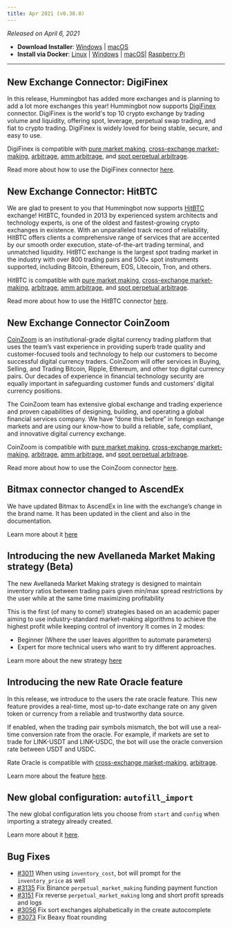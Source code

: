 ```yaml
---
title: Apr 2021 (v0.38.0)
---
```



_Released on April 6, 2021_

- **Download Installer**: [Windows](https://dist.hummingbot.io/hummingbot_v0.38_setup.exe) | [macOS](https://dist.hummingbot.io/hummingbot_v0.38.dmg)
- **Install via Docker**: [Linux](/installation/linux/#install-via-docker) | [Windows](/installation/windows/#install-via-docker) | [macOS](/installation/mac/#install-via-docker)| [Raspberry Pi](/installation/raspberry/)

---

## New Exchange Connector: DigiFinex

In this release, Hummingbot has added more exchanges and is planning to add a lot more exchanges this year! Hummingbot now supports [DigiFinex](https://www.digifinex.com/en-ww) connector. DigiFinex is the world's top 10 crypto exchange by trading volume and liquidity, offering spot, leverage, perpetual swap trading, and fiat to crypto trading. DigiFinex is widely loved for being stable, secure, and easy to use.

DigiFinex is compatible with [pure market making](https://docs.hummingbot.io/strategies/pure-market-making/), [cross-exchange market-making](/strategies/cross-exchange-market-making/), [arbitrage](/strategies/arbitrage/), [amm arbitrage](/strategies/amm-arb/), and [spot perpetual arbitrage](/strategies/spot-perpetual-arb/).

Read more about how to use the DigiFinex connector [here](/exchange-connectors/digifinex/).

## New Exchange Connector: HitBTC

We are glad to present to you that Hummingbot now supports [HitBTC](https://hitbtc.com/) exchange! HitBTC, founded in 2013 by experienced system architects and technology experts, is one of the oldest and fastest-growing crypto exchanges in existence. With an unparalleled track record of reliability, HitBTC offers clients a comprehensive range of services that are accented by our smooth order execution, state-of-the-art trading terminal, and unmatched liquidity. HitBTC exchange is the largest spot trading market in the industry with over 800 trading pairs and 500+ spot instruments supported, including Bitcoin, Ethereum, EOS, Litecoin, Tron, and others.

HitBTC is compatible with [pure market making](https://docs.hummingbot.io/strategies/pure-market-making/), [cross-exchange market-making](/strategies/cross-exchange-market-making/), [arbitrage](/strategies/arbitrage/), [amm arbitrage](/strategies/amm-arb/), and [spot perpetual arbitrage](/strategies/spot-perpetual-arb/).

Read more about how to use the HitBTC connector [here](/exchange-connectors/hitbtc/).

## New Exchange Connector CoinZoom

[CoinZoom](https://www.coinzoom.com/) is an institutional-grade digital currency trading platform that uses the team’s vast experience in providing superb trade quality and customer-focused tools and technology to help our customers to become successful digital currency traders. CoinZoom will offer services in Buying, Selling, and Trading Bitcoin, Ripple, Ethereum, and other top digital currency pairs. Our decades of experience in financial technology security are equally important in safeguarding customer funds and customers’ digital currency positions.

The CoinZoom team has extensive global exchange and trading experience and proven capabilities of designing, building, and operating a global financial services company. We have “done this before” in foreign exchange markets and are using our know-how to build a reliable, safe, compliant, and innovative digital currency exchange.

CoinZoom is compatible with [pure market making](https://docs.hummingbot.io/strategies/pure-market-making/), [cross-exchange market-making](/strategies/cross-exchange-market-making/), [arbitrage](/strategies/arbitrage/), [amm arbitrage](/strategies/amm-arb/), and [spot perpetual arbitrage](/strategies/spot-perpetual-arb/).

Read more about how to use the CoinZoom connector [here](/exchange-connectors/coinzoom/).

## Bitmax connector changed to AscendEx

We have updated Bitmax to AscendEx in line with the exchange’s change in the brand name. It has been updated in the client and also in the documentation.

Learn more about it [here](/exchange-connectors/ascend-ex/)

## Introducing the new Avellaneda Market Making strategy (Beta)

The new Avellaneda Market Making strategy is designed to maintain inventory ratios between trading pairs given min/max spread restrictions by the user while at the same time maximizing profitability

This is the first (of many to come!) strategies based on an academic paper aiming to use industry-standard market-making algorithms to achieve the highest profit while keeping control of inventory
It comes in 2 modes:

- Beginner (Where the user leaves algorithm to automate parameters)
- Expert for more technical users who want to try different approaches.

Learn more about the new strategy [here]()

## Introducing the new Rate Oracle feature

In this release, we introduce to the users the rate oracle feature. This new feature provides a real-time, most up-to-date exchange rate on any given token or currency from a reliable and trustworthy data source.

If enabled, when the trading pair symbols mismatch, the bot will use a real-time conversion rate from the oracle. For example, if markets are set to trade for LINK-USDT and LINK-USDC, the bot will use the oracle conversion rate between USDT and USDC.

Rate Oracle is compatible with [cross-exchange market-making](/strategies/cross-exchange-market-making/), [arbitrage](/strategies/arbitrage/).

Learn more about the feature [here](/features/rate-oracle/).

## New global configuration: `autofill_import`

The new global configuration lets you choose from `start` and `config` when importing a strategy already created.

Learn more about it [here](/operation/command-ref/#autofill-import).

## Bug Fixes

- [#3011](https://github.com/CoinAlpha/hummingbot/pull/3011) When using `inventory_cost`, bot will prompt for the `inventory_price` as well
- [#3135](https://github.com/CoinAlpha/hummingbot/pull/3135) Fix Binance `perpetual_market_making` funding payment function
- [#3151](https://github.com/CoinAlpha/hummingbot/pull/3151) Fix reverse `perpetual_market_making` long and short profit spreads and logs
- [#3056](https://github.com/CoinAlpha/hummingbot/pull/3056) Fix sort exchanges alphabetically in the create autocomplete
- [#3073](https://github.com/CoinAlpha/hummingbot/pull/3073) Fix Beaxy float rounding
